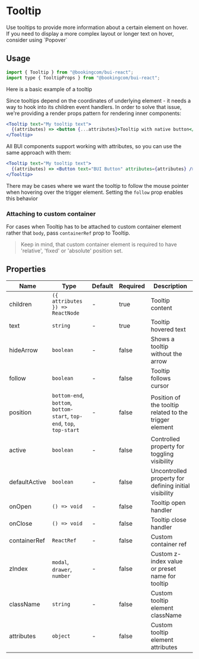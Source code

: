 # Tooltip

<Featured>
  Use tooltips to provide more information about a certain element on hover. If
  you need to display a more complex layout or longer text on hover, consider
  using `Popover`
</Featured>

<Grid>
  <CrossLink
    title="Tooltip"
    type="documentation"
    text="Learn more about the Tooltip design anatomy and best-practices."
    section="Design documentation"
    href="https://design-system.booking.com/article/bui/components/elements/tooltip/"
    target="_blank"
  />
</Grid>

## Usage

```jsx
import { Tooltip } from "@bookingcom/bui-react";
import type { TooltipProps } from "@bookingcom/bui-react";
```

Here is a basic example of a tooltip

<Example name="default" />

Since tooltips depend on the coordinates of underlying element - it needs a way to hook into its children event handlers.
In order to solve that issue, we're providing a render props pattern for rendering inner components:

```jsx
<Tooltip text="My tooltip text">
  {(attributes) => <button {...attributes}>Tooltip with native button</button>}
</Tooltip>
```

All BUI components support working with attributes, so you can use the same approach with them:

```jsx
<Tooltip text="My tooltip text">
  {(attributes) => <Button text="BUI Button" attributes={attributes} />}
</Tooltip>
```

There may be cases where we want the tooltip to follow the mouse pointer when hovering over the trigger element. Setting the `follow` prop enables this behavior

<Example name="follow" />

### Attaching to custom container

For cases when Tooltip has to be attached to custom container element rather that `body`, pass `containerRef` prop to Tooltip.

> Keep in mind, that custom container element is required to have 'relative', 'fixed' or 'absolute' position set.

<Example name="customContainer" />

## Properties

| Name          | Type                                                                  | Default | Required | Description                                            |
| ------------- | --------------------------------------------------------------------- | ------- | -------- | ------------------------------------------------------ |
| children      | `({ attributes }) => ReactNode`                                       | -       | true     | Tooltip content                                        |
| text          | `string`                                                              | -       | true     | Tooltip hovered text                                   |
| hideArrow     | `boolean`                                                             | -       | false    | Shows a tooltip without the arrow                      |
| follow        | `boolean`                                                             | -       | false    | Tooltip follows cursor                                 |
| position      | `bottom-end`, `bottom`, `bottom-start`, `top-end`, `top`, `top-start` | -       | false    | Position of the tooltip related to the trigger element |
| active        | `boolean`                                                             | -       | false    | Controlled property for toggling visibility            |
| defaultActive | `boolean`                                                             | -       | false    | Uncontrolled property for defining initial visibility  |
| onOpen        | `() => void`                                                          | -       | false    | Tooltip open handler                                   |
| onClose       | `() => void`                                                          | -       | false    | Tooltip close handler                                  |
| containerRef  | `ReactRef`                                                            | -       | false    | Custom container ref                                   |
| zIndex        | `modal`, `drawer`, `number`                                           | -       | false    | Custom z-index value or preset name for tooltip        |
| className     | `string`                                                              | -       | false    | Custom tooltip element className                       |
| attributes    | `object`                                                              | -       | false    | Custom tooltip element attributes                      |
